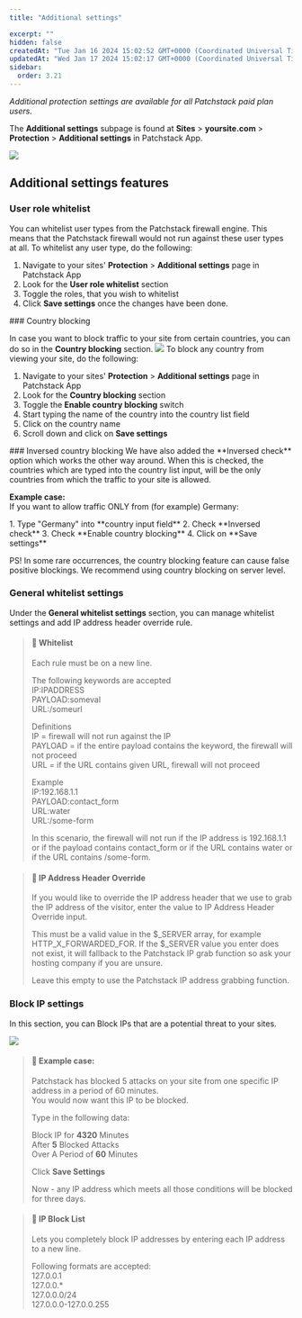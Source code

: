 ```yaml
---
title: "Additional settings"

excerpt: ""
hidden: false
createdAt: "Tue Jan 16 2024 15:02:52 GMT+0000 (Coordinated Universal Time)"
updatedAt: "Wed Jan 17 2024 15:02:17 GMT+0000 (Coordinated Universal Time)"
sidebar:
  order: 3.21
---
```


_Additional protection settings are available for all Patchstack paid plan users._

The **Additional settings** subpage is found at **Sites** > **yoursite.com** > **Protection** > **Additional settings** in Patchstack App.

![](@images/patchstack-protection-additional-settings.png)



## Additional settings features

### User role whitelist

You can whitelist user types from the Patchstack firewall engine. This means that the Patchstack firewall would not run against these user types at all. To whitelist any user type, do the following:
<Steps>
1. Navigate to your sites' **Protection** > **Additional settings** page in Patchstack App
2. Look for the **User role whitelist** section
3. Toggle the roles, that you wish to whitelist
4. Click **Save settings** once the changes have been done.
</Steps>
### Country blocking

In case you want to block traffic to your site from certain countries, you can do so in the **Country blocking** section. 
![](@images/patchstack-country-blocking.png)
To block any country from viewing your site, do the following:
<Steps>
1. Navigate to your sites' **Protection** > **Additional settings** page in Patchstack App
2. Look for the **Country blocking** section
3. Toggle the **Enable country blocking** switch
3. Start typing the name of the country into the country list field
4. Click on the country name
5. Scroll down and click on **Save settings**
</Steps>
### Inversed country blocking
We have also added the **Inversed check** option which works the other way around.  
When this is checked, the countries which are typed into the country list input, will be the only countries from which the traffic to your site is allowed.

**Example case:**  
If you want to allow traffic ONLY from (for example) Germany: 

<Steps>
1. Type "Germany" into **country input field**
2. Check **Inversed check**
3. Check **Enable country blocking**
4. Click on **Save settings**
</Steps>

PS! In some rare occurrences, the country blocking feature can cause false positive blockings. We recommend using country blocking on server level.

### General whitelist settings

Under the **General whitelist settings** section, you can manage whitelist settings and add IP address header override rule.

> #### 📘 Whitelist
> 
> Each rule must be on a new line.
> 
> The following keywords are accepted  
> IP:IPADDRESS  
> PAYLOAD:someval  
> URL:/someurl
> 
> Definitions  
> IP = firewall will not run against the IP  
> PAYLOAD = if the entire payload contains the keyword, the firewall will not proceed  
> URL = if the URL contains given URL, firewall will not proceed
> 
> Example  
> IP:192.168.1.1  
> PAYLOAD:contact_form  
> URL:water  
> URL:/some-form
> 
> In this scenario, the firewall will not run if the IP address is 192.168.1.1 or if the payload contains contact_form or if the URL contains water or if the URL contains /some-form.

> #### 📘 IP Address Header Override
> 
> If you would like to override the IP address header that we use to grab the IP address of the visitor, enter the value to IP Address Header Override input.
> 
> This must be a valid value in the $\_SERVER array, for example HTTP_X_FORWARDED_FOR. If the $\_SERVER value you enter does not exist, it will fallback to the Patchstack IP grab function so ask your hosting company if you are unsure.
> 
> Leave this empty to use the Patchstack IP address grabbing function.

### Block IP settings

In this section, you can Block IPs that are a potential threat to your sites.

![](@images/1f3457c-patchstack_block_ips.png)

> #### 🚧 Example case:
> 
> Patchstack has blocked 5 attacks on your site from one specific IP address in a period of 60 minutes.  
> You would now want this IP to be blocked.
> 
> Type in the following data:
> 
> Block IP for **4320** Minutes  
> After **5** Blocked Attacks  
> Over A Period of **60** Minutes
> 
> Click **Save Settings**
> 
> Now - any IP address which meets all those conditions will be blocked for three days.

> #### 📘 IP Block List
> 
> Lets you completely block IP addresses by entering each IP address to a new line.
> 
> Following formats are accepted:  
> 127.0.0.1  
> 127.0.0.\*  
> 127.0.0.0/24  
> 127.0.0.0-127.0.0.255
